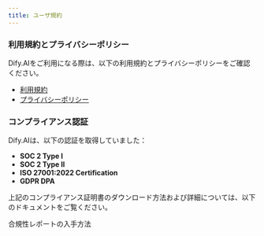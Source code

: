 ```yaml
---
title: ユーザ規約
---
```



### **利用規約とプライバシーポリシー**

Dify.AIをご利用になる際は、以下の利用規約とプライバシーポリシーをご確認ください。

* [利用規約](https://dify.ai/terms)
* [プライバシーポリシー](https://dify.ai/privacy)

### **コンプライアンス認証**

Dify.AIは、以下の認証を取得していました：

* **SOC 2 Type I**
* **SOC 2 Type II**
* **ISO 27001:2022 Certification**
* **GDPR DPA**

上記のコンプライアンス証明書のダウンロード方法および詳細については、以下のドキュメントをご覧ください。

<Card title="合規性レポートの入手方法" icon="link" href="get-compliance-report.md">
  合規性レポートの入手方法
</Card>
